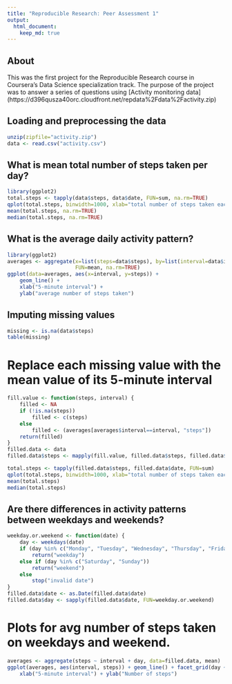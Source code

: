 ```yaml
---
title: "Reproducible Research: Peer Assessment 1"
output: 
  html_document:
    keep_md: true
---
```

## About

This was the first project for the Reproducible Research course in Coursera's Data Science specialization track. The purpose of the project was to answer a series of questions using 
[Activity monitoring data] (https://d396qusza40orc.cloudfront.net/repdata%2Fdata%2Factivity.zip)


## Loading and preprocessing the data
```r
unzip(zipfile="activity.zip")    
data <- read.csv("activity.csv")
```


## What is mean total number of steps taken per day?
```r
library(ggplot2)  
total.steps <- tapply(data$steps, data$date, FUN=sum, na.rm=TRUE)  
qplot(total.steps, binwidth=1000, xlab="total number of steps taken each day")  
mean(total.steps, na.rm=TRUE)  
median(total.steps, na.rm=TRUE)  
```
## What is the average daily activity pattern?
```r
library(ggplot2)  
averages <- aggregate(x=list(steps=data$steps), by=list(interval=data$interval),
                      FUN=mean, na.rm=TRUE)  
ggplot(data=averages, aes(x=interval, y=steps)) +
    geom_line() +  
    xlab("5-minute interval") +  
    ylab("average number of steps taken")  
```
## Imputing missing values   
```r
missing <- is.na(data$steps)  
table(missing)  
```
# Replace each missing value with the mean value of its 5-minute interval  
```r
fill.value <- function(steps, interval) {  
    filled <- NA  
    if (!is.na(steps))  
        filled <- c(steps)  
    else  
        filled <- (averages[averages$interval==interval, "steps"])  
    return(filled)  
}  
filled.data <- data 
filled.data$steps <- mapply(fill.value, filled.data$steps, filled.data$interval)  

total.steps <- tapply(filled.data$steps, filled.data$date, FUN=sum)  
qplot(total.steps, binwidth=1000, xlab="total number of steps taken each day")  
mean(total.steps)  
median(total.steps)  
```
## Are there differences in activity patterns between weekdays and weekends?  
```r
weekday.or.weekend <- function(date) {  
    day <- weekdays(date)  
    if (day %in% c("Monday", "Tuesday", "Wednesday", "Thursday", "Friday"))  
        return("weekday")  
    else if (day %in% c("Saturday", "Sunday"))  
        return("weekend")  
    else  
        stop("invalid date")    
}  
filled.data$date <- as.Date(filled.data$date)  
filled.data$day <- sapply(filled.data$date, FUN=weekday.or.weekend)  
```
# Plots for avg number of steps taken on weekdays and weekend. 
```r
averages <- aggregate(steps ~ interval + day, data=filled.data, mean)  
ggplot(averages, aes(interval, steps)) + geom_line() + facet_grid(day ~ .) +  
    xlab("5-minute interval") + ylab("Number of steps")  
```
